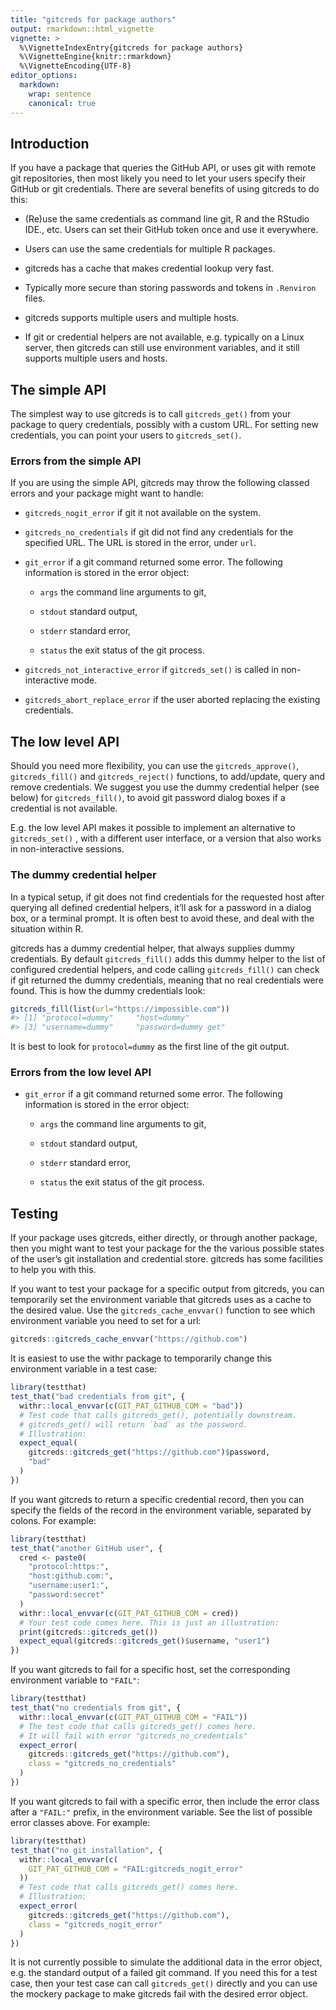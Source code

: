 ```yaml
---
title: "gitcreds for package authors"
output: rmarkdown::html_vignette
vignette: >
  %\VignetteIndexEntry{gitcreds for package authors}
  %\VignetteEngine{knitr::rmarkdown}
  %\VignetteEncoding{UTF-8}
editor_options:
  markdown:
    wrap: sentence
    canonical: true
---
```


## Introduction

If you have a package that queries the GitHub API, or uses git with remote git repositories, then most likely you need to let your users specify their GitHub or git credentials.
There are several benefits of using gitcreds to do this:

-   (Re)use the same credentials as command line git, R and the RStudio IDE., etc.
    Users can set their GitHub token once and use it everywhere.

-   Users can use the same credentials for multiple R packages.

-   gitcreds has a cache that makes credential lookup very fast.

-   Typically more secure than storing passwords and tokens in `.Renviron` files.

-   gitcreds supports multiple users and multiple hosts.

-   If git or credential helpers are not available, e.g. typically on a Linux server, then gitcreds can still use environment variables, and it still supports multiple users and hosts.

## The simple API

The simplest way to use gitcreds is to call `gitcreds_get()` from your package to query credentials, possibly with a custom URL.
For setting new credentials, you can point your users to `gitcreds_set()`.

### Errors from the simple API

If you are using the simple API, gitcreds may throw the following classed errors and your package might want to handle:

-   `gitcreds_nogit_error` if git it not available on the system.

-   `gitcreds_no_credentials` if git did not find any credentials for the specified URL.
    The URL is stored in the error, under `url`.

-   `git_error` if a git command returned some error.
    The following information is stored in the error object:

    -   `args` the command line arguments to git,

    -   `stdout` standard output,

    -   `stderr` standard error,

    -   `status` the exit status of the git process.

-   `gitcreds_not_interactive_error` if `gitcreds_set()` is called in non-interactive mode.

-   `gitcreds_abort_replace_error` if the user aborted replacing the existing credentials.

## The low level API

Should you need more flexibility, you can use the `gitcreds_approve()`, `gitcreds_fill()` and `gitcreds_reject()` functions, to add/update, query and remove credentials.
We suggest you use the dummy credential helper (see below) for `gitcreds_fill()`, to avoid git password dialog boxes if a credential is not available.

E.g. the low level API makes it possible to implement an alternative to `gitcreds_set()` , with a different user interface, or a version that also works in non-interactive sessions.

### The dummy credential helper

In a typical setup, if git does not find credentials for the requested host after querying all defined credential helpers, it'll ask for a password in a dialog box, or a terminal prompt.
It is often best to avoid these, and deal with the situation within R.

gitcreds has a dummy credential helper, that always supplies dummy credentials.
By default `gitcreds_fill()` adds this dummy helper to the list of configured credential helpers, and code calling `gitcreds_fill()` can check if git returned the dummy credentials, meaning that no real credentials were found.
This is how the dummy credentials look:

``` .r
gitcreds_fill(list(url="https://impossible.com"))
#> [1] "protocol=dummy"     "host=dummy"
#> [3] "username=dummy"     "password=dummy get"
```

It is best to look for `protocol=dummy` as the first line of the git output.

### Errors from the low level API

-   `git_error` if a git command returned some error.
    The following information is stored in the error object:

    -   `args` the command line arguments to git,

    -   `stdout` standard output,

    -   `stderr` standard error,

    -   `status` the exit status of the git process.

## Testing

If your package uses gitcreds, either directly, or through another package, then you might want to test your package for the the various possible states of the user's git installation and credential store.
gitcreds has some facilities to help you with this.

If you want to test your package for a specific output from gitcreds, you can temporarily set the environment variable that gitcreds uses as a cache to the desired value.
Use the `gitcreds_cache_envvar()` function to see which environment variable you need to set for a url:

```r
gitcreds::gitcreds_cache_envvar("https://github.com")
```

It is easiest to use the withr package to temporarily change this environment variable in a test case:

```r
library(testthat)
test_that("bad credentials from git", {
  withr::local_envvar(c(GIT_PAT_GITHUB_COM = "bad"))
  # Test code that calls gitcreds_get(), potentially downstream.
  # gitcreds_get() will return `bad` as the password.
  # Illustration:
  expect_equal(
    gitcreds::gitcreds_get("https://github.com")$password,
    "bad"
  )
})
```

If you want gitcreds to return a specific credential record, then you can specify the fields of the record in the environment variable, separated by colons.
For example:

```r
library(testthat)
test_that("another GitHub user", {
  cred <- paste0(
    "protocol:https:",
    "host:github.com:",
    "username:user1:",
    "password:secret"
  )
  withr::local_envvar(c(GIT_PAT_GITHUB_COM = cred))
  # Your test code comes here. This is just an illustration:
  print(gitcreds::gitcreds_get())
  expect_equal(gitcreds::gitcreds_get()$username, "user1")
})
```

If you want gitcreds to fail for a specific host, set the corresponding environment variable to `"FAIL"`:

```r
library(testthat)
test_that("no credentials from git", {
  withr::local_envvar(c(GIT_PAT_GITHUB_COM = "FAIL"))
  # The test code that calls gitcreds_get() comes here.
  # It will fail with error "gitcreds_no_credentials"
  expect_error(
    gitcreds::gitcreds_get("https://github.com"),
    class = "gitcreds_no_credentials"
  )
})
```

If you want gitcreds to fail with a specific error, then include the error class after a `"FAIL:"` prefix, in the environment variable.
See the list of possible error classes above.
For example:

```r
library(testthat)
test_that("no git installation", {
  withr::local_envvar(c(
    GIT_PAT_GITHUB_COM = "FAIL:gitcreds_nogit_error"
  ))
  # Test code that calls gitcreds_get() comes here.
  # Illustration:
  expect_error(
    gitcreds::gitcreds_get("https://github.com"),
    class = "gitcreds_nogit_error"
  )
})
```

It is not currently possible to simulate the additional data in the error object, e.g. the standard output of a failed git command.
If you need this for a test case, then your test case can call `gitcreds_get()` directly and you can use the mockery package to make gitcreds fail with the desired error object.
